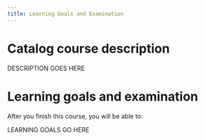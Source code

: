 ```yaml
---
title: Learning Goals and Examination
---
```


# Catalog course description

DESCRIPTION GOES HERE

# Learning goals and examination

After you finish this course, you will be able to:

LEARNING GOALS GO HERE
